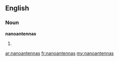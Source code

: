 ==English==

===Noun===
'''nanoantennas'''

# {{plural of|nanoantenna}}

[[ar:nanoantennas]]
[[fr:nanoantennas]]
[[my:nanoantennas]]